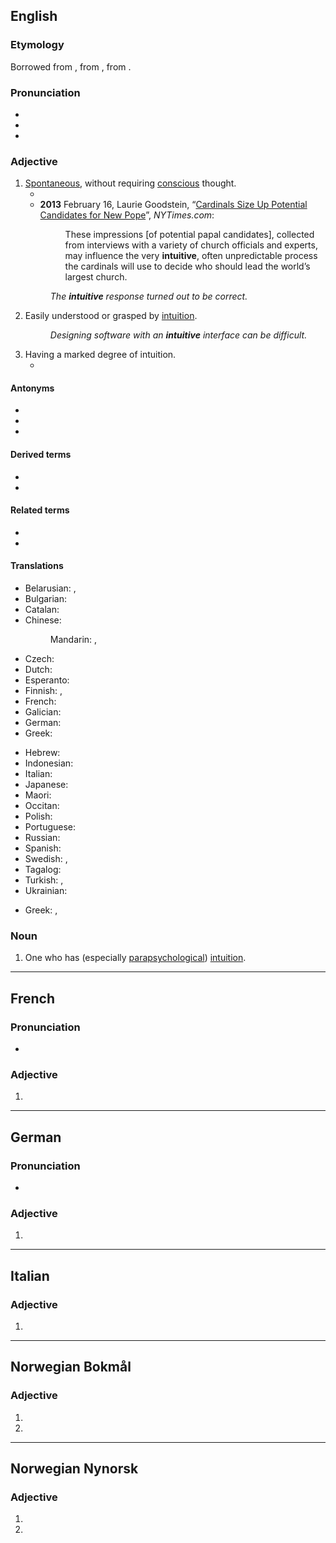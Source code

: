 ==English==

===Etymology===
Borrowed from {{bor|en|frm|intuitif}}, from {{der|en|ML.|intuitivus}}, from {{der|en|la|intueri}}.

===Pronunciation===
* {{IPA|en|/ɪnˈtjuːɪtɪv/}}
* {{audio|en|en-us-intuitive.ogg|Audio (US)}}
* {{audio|en|en-GB-intuitive.ogg|Audio (UK)}}

===Adjective===
{{en-adj}}

# [[spontaneous|Spontaneous]], without requiring [[conscious]] thought.
#* {{quote-journal|en|date=2012-01
|author=Steven Sloman
|title=The Battle Between Intuition and Deliberation
|volume=100|issue=1|page=74
|magazine=[[w:American Scientist|American Scientist]]
|url=http://www.americanscientist.org/bookshelf/pub/the-battle-between-intuition-and-deliberation
|passage=Libertarian paternalism is the view that, because the way options are presented to citizens affects what they choose, society should present options in a way that “nudges” our '''intuitive''' selves to make choices that are more consistent with what our more deliberative selves would have chosen if they were in control.}}
#* '''2013''' February 16, Laurie Goodstein, “[http://www.nytimes.com/2013/02/17/world/europe/cardinals-start-subtle-process-of-pope-choice.html?pagewanted=all Cardinals Size Up Potential Candidates for New Pope]”, ''NYTimes.com'':
#*: These impressions [of potential papal candidates], collected from interviews with a variety of church officials and experts, may influence the very '''intuitive''', often unpredictable process the cardinals will use to decide who should lead the world’s largest church.
#: ''The '''intuitive''' response turned out to be correct.''
# Easily understood or grasped by [[intuition]].
#: ''Designing software with an '''intuitive''' interface can be difficult.''
# Having a marked degree of intuition.
#* {{quote-book|1=en|year=2019|author=Justin Blackburn|title=The Bisexual Christian Suburban Failure Enlightening Bipolar Blues|page=21|text=I'm real '''intuitive''', everyone is, we're just conditioned not to trust it.}}

====Antonyms====
* {{l|en|unintuitive}}
* {{l|en|nonintuitive}}
* {{l|en|counterintuitive}}

====Derived terms====
* {{l|en|intuitiveness}}
* {{l|en|intuitivity}}

====Related terms====
* {{l|en|intuition}}
* {{l|en|intuit}}

====Translations====
{{trans-top|automatic, without requiring conscious thought}}
* Belarusian: {{t|be|інтуіты́ўны}}, {{t|be|інтуіцы́йны}}
* Bulgarian: {{t+|bg|интуитивен}}
* Catalan: {{t|ca|intuïtiu}}
* Chinese:
*: Mandarin: {{t+|cmn|直覺|alt=直覺的}}, {{t+|cmn|直觉|tr=zhíjué de|alt=直觉的}}
* Czech: {{t|cs|intuitivní}}
* Dutch: {{t+|nl|intuïtief}}
* Esperanto: {{t|eo|intuicia}}
* Finnish: {{t+|fi|intuitiivinen}}, {{t|fi|vaistonvarainen}}
* French: {{t+|fr|intuitif}}
* Galician: {{t|gl|intuitivo|m}}
* German: {{t+|de|intuitiv}}
* Greek: {{t+|el|διαισθητικός}}
{{trans-mid}}
* Hebrew: {{t|he|אינטואיטיבי}}
* Indonesian: {{t+|id|intuitif}}
* Italian: {{t+|it|intuitivo}}
* Japanese: {{t|ja|直感的|tr=ちょっかんてき, chokkanteki}}
* Maori: {{t|mi|ihumanea}}
* Occitan: {{t|oc|intuïtiu}}
* Polish: {{t+|pl|intuicyjny}}
* Portuguese: {{t+|pt|intuitivo}}
* Russian: {{t+|ru|интуити́вный}}
* Spanish: {{t+|es|intuitivo}}
* Swedish: {{t+|sv|intuitiv}}, {{t|sv|reflexmässig}}
* Tagalog: {{t|tl|loob-alamin}}
* Turkish: {{t+|tr|sezgili}}, {{t+|tr|sezgisel}}
* Ukrainian: {{t|uk|інтуїти́вний}}
{{trans-bottom}}
{{trans-top|easily understood}}
* Greek: {{t+|el|ευκολονόητος}}, {{t+|el|αυτονόητος}}
{{trans-mid}}
{{trans-bottom}}

===Noun===
{{en-noun}}

# One who has (especially [[parapsychological]]) [[intuition]].
{{C|en|Personality}}

----

==French==

===Pronunciation===
* {{audio|fr|LL-Q150 (fra)-WikiLucas00-intuitive.wav|Audio}}

===Adjective===
{{head|fr|adjective form}}

# {{inflection of|fr|intuitif||f|s}}

----

==German==

===Pronunciation===
* {{audio|de|De-intuitive.ogg|Audio}}

===Adjective===
{{head|de|adjective form}}

# {{de-adj form of|intuitiv}}

----

==Italian==

===Adjective===
{{it-adj-form|f-p}}

# {{adj form of|it|intuitivo||f|p}}

----

==Norwegian Bokmål==

===Adjective===
{{nb-adj-form}}

# {{inflection of|nb|intuitiv||def|s}}
# {{inflection of|nb|intuitiv||p}}

----

==Norwegian Nynorsk==

===Adjective===
{{nn-adj-form}}

# {{inflection of|nn|intuitiv||def|s}}
# {{inflection of|nn|intuitiv||p}}